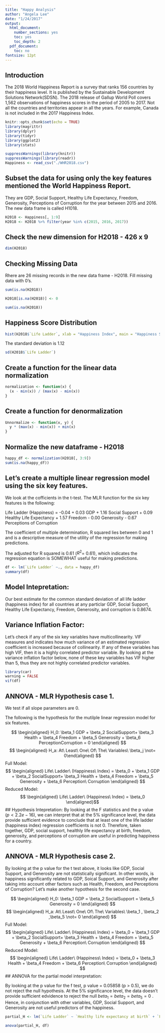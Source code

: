 ```yaml
---
title: "Happy Analysis"
author: "Angela Lee"
date: "1/24/2017"
output: 
  html_document:
    number_sections: yes
    toc: yes
    toc_depth: 2
  pdf_document:
    toc: no
fontsize: 12pt
---
```




## Introduction
The 2018 World Happiness Report is a survey that ranks 156 countries by their happiness level. It is published by the Sustainable Development Solutions Network(SDSN). The 2018 release of Gallup World Poll covers 1,562 observations of happiness scores in the period of 2005 to 2017. Not all the countries and territories appear in all the years. For example, Canada is not included in the 2017 Happiness Index. 


```r
knitr::opts_chunk$set(echo = TRUE)
library(magrittr)
library(dplyr)
library(tidyr)
library(ggplot2)
library(stats)

suppressWarnings(library(knitr))
suppressWarnings(library(readr))
Happiness <- read_csv("./WHR2018.csv")

```

##  Subset the data for using only the key features mentioned the World Happiness Report. 
They are GDP, Social Support, Healthy Life Expectancy, Freedom, Generosity, Perceptions of Corruption for the year between 2015 and 2016. The new data frame is called H1018.
```r

H2018 <- Happiness[, 1:9]
H2018 <- H2018 %>% filter(year %in% c(2015, 2016, 2017))

```


## Check the new dimension for H2018 - 426 x 9 

```r
dim(H2018)
```

## Checking Missing Data 

Rhere are 26 missing records in the new data frame - H2018. Fill missing data with 0's.

```r

sum(is.na(H2018))

H2018[is.na(H2018)] <- 0

sum(is.na(H2018))
```


## Happiness Score Distribution

```r
hist(H2018$`Life Ladder`, xlab = "Happiness Index", main = "Happiness Score Distribution - 2015, 2016, and 2018", col = "thistle")
```

The standard deviation is 1.12
```r
sd(H2018$`Life Ladder`)
```


## Create a function for the linear data normalization

```r

normalization <- function(x) {
  (x - min(x)) / (max(x) - min(x))
}
```


## Create a function for denormalization 
```r

Unnormalize <- function(x, y) {
  y * (max(x) - min(x)) + min(x)
}
```


## Normalize the new dataframe - H2018

```r
happy_df <- normalization(H2018[, 3:9])
sum(is.na(happy_df))
```             

## Let's create a multiple linear regression model using the six key features. 


We look at the cofficients in the t-test. The MLR function for the six key features is the following:

Life Ladder (Happiness) = -0.04 + 0.03 GDP + 1.16 Social Support + 0.09 Healthy Life Expectancy + 1.57 Freedom - 0.00 Generosity - 0.67 Perceptions of Corruption

The coefficient of multiple determination, R squared lies between 0 and 1 and is a descriptive measure of the utility of the regression for making predictions.

The adjusted for R squared is 0.61  ($R^{2}$= 0.61), which indicates the regression equation is SOMEWHAT useful for making predictions.
```r
df <- lm(`Life Ladder` ~., data = happy_df)
summary(df)
```

## Model Intepretation:
Our best estimate for the common standard deviation of all life ladder (happiness index) for all countries at any particlar GDP, Social Support, Healthy Life Expectancy, Freedom, Generosity, and corruption is 0.8674. 

## Variance Inflation Factor: 

Let's check if any of the six key variables have multicollinearity. VIF measures and indicates how much variance of an estimated regression coefficient is increased because of collinearity. If any of these variables has high VIF, then it is a highly correlated predictor variable. By looking at the variance inflation factor below, none of these key variables has VIF higher than 5, thus they are not highly correlated predictor variables. 

```r
library(car)
warning = FALSE
vif(df)
```


## ANNOVA - MLR Hypothesis case 1. 

We test if all slope parameters are 0.

The following is the hypothesis for the mutilple linear regression model for six features.


$$   \begin{aligned} H_0: \beta_1 GDP + \beta_2 SocialSupport+ \beta_3 Health + \beta_4 Freedom + \beta_5 Generosity + \beta_6 PerceptionCorruption = 0 \end{aligned} $$
$$   \begin{aligned} H_a:  At\ Least\ One\ Of\ The\ Variables\ \beta_j \not= 0\end{aligned} $$
Full Model: 
$$   \begin{aligned} Life\ Ladder\ (Happiness\ Index) = \beta_0 + \beta_1 GDP + \beta_2 SocialSupport+ \beta_3 Health + \beta_4 Freedom + \beta_5 Generosity + \beta_6 Perception\ Corruption \end{aligned}  $$
Reduced Model:
$$   \begin{aligned} Life\ Ladder\ (Happiness\ Index) = \beta_0 \end{aligned}$$
## Hypothesis Intepretation:
By looking at the F statistics and the p value (${p < 2.2e-16 }$), we can interpret that at the 5% significance level, the data provide sufficient evidence to conclude that at least one of the life ladder (happiness index) regression coefficients is not 0. Therefore, taken together, GDP, social support, healthly life expectancy at birth, freedom, generosity, and perceptions of corruption are useful in predicting happiness for a country. 

## ANNOVA - MLR Hypothesis case 2. 

By looking at the p value for the t test above, it looks like GDP, Social Support, and Generosity are not statistically significant. In other words, is happiness significantly related to GDP, Soical Support, and Generosity after taking into account other factors such as Health, Freedom, and Perceptions of Corruption? Let's make another hypothesis for the second case.  

$$   \begin{aligned} H_0: \beta_1 GDP = \beta_2 SocialSupport = \beta_5 Generosity  = 0 \end{aligned} $$
$$   \begin{aligned} H_a: At\ Least\ One\ Of\ The\ Variables\  \beta_1 , \beta_2 ,\beta_5 \not= 0 \end{aligned} $$
Full Model: 
$$   \begin{aligned} Life\ Ladder\ (Happiness\ Index) = \beta_0 + \beta_1 GDP + \beta_2 SocialSupport+ \beta_3 Health + \beta_4 Freedom + \beta_5 Generosity + \beta_6 Perception\ Corruption \end{aligned}  $$
Reduced Model:
$$   \begin{aligned} Life\ Ladder\ (Happiness\ Index) = \beta_0 + \beta_3 Health + \beta_4 Freedom + \beta_6 Perception\ Corruption \end{aligned}  $$
## ANNOVA for the partial model interpretation: 

By looking at the p value for the f test, p value = 0.05858 (p > 0.5), we do not reject the null hypothesis. At the 5% significance level, the data doesn't provide sufficient edvidence to reject the null ${beta_1 = beta_2 = beta_5 = 0}$ . Hence, in conjunction with other variables, GDP, Social Support, and Generosity are not useful predictors of the happiness. 
```r
partial_H <- lm(`Life Ladder` ~ `Healthy life expectancy at birth` + `Freedom to make life choices` + `Perceptions of corruption` , data = happy_df)

anova(partial_H, df)

```


